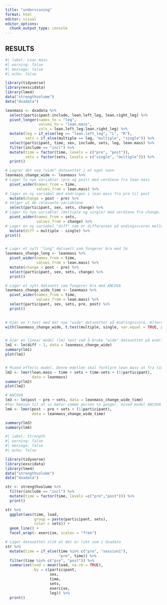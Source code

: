 ```yaml
---
title: "undervisning"
format: html
editor: visual
editor_options: 
  chunk_output_type: console
---
```


## RESULTS

```r
#| label: Lean mass
#| warning: false
#| message: false
#| echo: false

library(tidyverse)
library(exscidata)
library(lme4)
data("strengthvolume")
data("dxadata")

leanmass <- dxadata %>%
  select(participant:include, lean.left_leg, lean.right_leg) %>%
  pivot_longer(names_to = "leg", 
               values_to = "lean.mass", 
               cols = lean.left_leg:lean.right_leg) %>%
  mutate(leg = if_else(leg == "lean.left_leg", "L", "R"), 
         sets = if_else(multiple == leg, "multiple", "single")) %>%
  select(participant, time, sex, include, sets, leg, lean.mass) %>%
  filter(include == "incl") %>%
  mutate(time = factor(time, levels = c("pre", "post")),
         sets = factor(sets, levels = c("single", "multiple"))) %>%
  print()

# Lagrer det nye "wide" datasettet i et eget navn
leanmass_change_wide <- leanmass %>%
# Lager to nye variabler (pre og post) med verdiene fra lean mass
  pivot_wider(names_from = time,
              values_from = lean.mass) %>% 
# lager en ny variabel med endringen i lean mass fra pre til post
  mutate(change = post - pre) %>% 
# Velger ut de relevante variablene
  select(participant, sex, sets, change) %>% 
# Lager to nye variabler (multiple og single) med verdiene fra change. Et "wide" datasett som dette passer bra til å gjøre en t-test
  pivot_wider(names_from = sets,
              values_from = change) %>% 
# Lager en ny variebel "diff" som er differansen på endingsscoren mellom multiple og single
  mutate(diff = multiple - single) %>%
print()


# Lager et nytt "long" datsaett som fungerer bra med lm
leanmass_change_long <- leanmass %>%
  pivot_wider(names_from = time,
              values_from = lean.mass) %>%
  mutate(change = post - pre) %>%
  select(participant, sex, sets, change) %>%
  print()

# Lager et nytt datasett som fungerer bra med ANCOVA
leanmass_change_wide_time <- leanmass %>%
  pivot_wider(names_from = time,
              values_from = lean.mass) %>%
  select(participant, sex, sets, pre, post) %>%
  print()
  

# Gjør en t-test med det nye "wide" datasettet på endringsscore. Alternativene er paired, equal og variation
with(leanmass_change_wide, t.test(multiple, single, var.equal = TRUE, paired = TRUE))


# Gjør en linear model (lm) test ved å bruke "wide" datasettet på endringsscore. Til denne testen trengs pakken "lme4"
lm1 <- lm(diff ~ 1, data = leanmass_change_wide)
summary(lm1)
plot(lm1)


# Mixed effects model. Denne mdellen skal forklare lean mass ut fra time, sets og forholdet mellom time og sets, hver deltaker har et eget utgangspunkt/et eget intercept, datasettet som skal brukes er leanmass
lm2 <- lmer(lean.mass ~ time + sets + time:sets + (1|participant),
            data = leanmass)
summary(lm2)
plot(lm2)

# ANCOVA
lm3 <- lm(post ~ pre + sets, data = leanmass_change_wide_time)
#Tar hensyn til at vi møter samme person to ganger, mixed model ANCOVA
lm4 <- lmer(post ~ pre + sets + (1|participant),
            data = leanmass_change_wide_time)

summary(lm3)
summary(lm4)
```



```r
#| label: Strength
#| warning: false
#| message: false
#| echo: false

library(tidyverse)
library(exscidata)
library(lme4)
data("strengthvolume")
data("dxadata")

str <- strengthvolume %>%
  filter(include == "incl") %>%
  mutate(time = factor(time, levels =c("pre","post"))) %>%
  print()

str %>%
  ggplot(aes(time, load, 
             group = paste(participant, sets),
             color = sets)) +
  geom_line() +
  facet_wrap(~ exercise, scales = "free")

# Lager datasettet slik at det er likt som i dxadata
str %>%
  mutate(time = if_else(time %in% c("pre", "session1"),
                        "pre", time)) %>%
  filter(time %in% c("pre", "post")) %>%
  summarise(load = mean(load, na.rm = TRUE),
            .by = c(participant,
                    sex,
                    time,
                    sets,
                    exercise,
                    leg)) %>%
  print()
```









